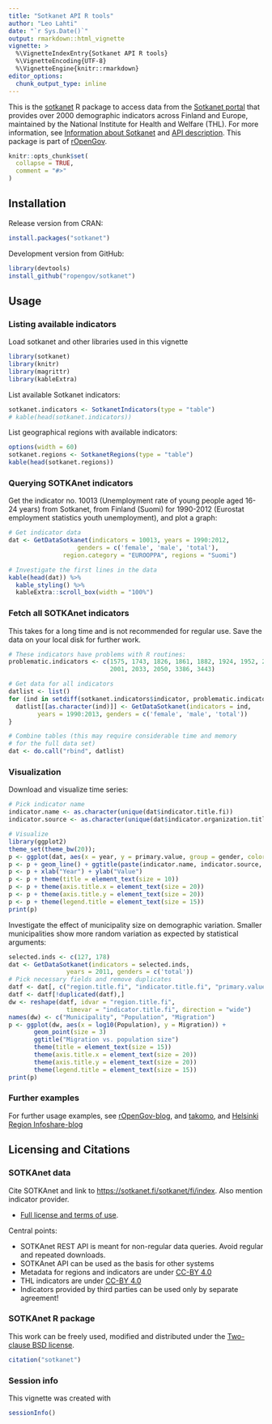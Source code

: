 ```yaml
---
title: "Sotkanet API R tools"
author: "Leo Lahti"
date: "`r Sys.Date()`"
output: rmarkdown::html_vignette
vignette: >
  %\VignetteIndexEntry{Sotkanet API R tools}
  %\VignetteEncoding{UTF-8}
  %\VignetteEngine{knitr::rmarkdown}
editor_options: 
  chunk_output_type: inline
---
```


This is the [sotkanet](https://github.com/rOpenGov/sotkanet) R package to access data from the [Sotkanet portal](https://sotkanet.fi/sotkanet/en/index) that provides over 2000 demographic indicators across Finland and Europe, maintained by the National Institute for Health and Welfare (THL). For more information, see [Information about Sotkanet](https://sotkanet.fi/sotkanet/en/tietoa-palvelusta) and [API description](https://sotkanet.fi/sotkanet/en/ohje/74). This package is part of [rOpenGov](http://ropengov.org).


```r
knitr::opts_chunk$set(
  collapse = TRUE,
  comment = "#>"
)
```

## Installation

Release version from CRAN:

```r
install.packages("sotkanet")
```

Development version from GitHub:

```r
library(devtools)
install_github("ropengov/sotkanet")
```

## Usage

### Listing available indicators

Load sotkanet and other libraries used in this vignette

```r
library(sotkanet)
library(knitr) 
library(magrittr)
library(kableExtra)
```

List available Sotkanet indicators:

```r
sotkanet.indicators <- SotkanetIndicators(type = "table")
# kable(head(sotkanet.indicators))
```

List geographical regions with available indicators:

```r
options(width = 60)
sotkanet.regions <- SotkanetRegions(type = "table")
kable(head(sotkanet.regions))
```


### Querying SOTKAnet indicators

Get the indicator no. 10013 (Unemployment rate of young people aged 16-24 years) from Sotkanet, from Finland (Suomi) for 1990-2012 (Eurostat employment statistics youth unemployment), and plot a graph:

```r
# Get indicator data
dat <- GetDataSotkanet(indicators = 10013, years = 1990:2012, 
       		       genders = c('female', 'male', 'total'), 
		       region.category = "EUROOPPA", regions = "Suomi")

# Investigate the first lines in the data
kable(head(dat)) %>% 
  kable_styling() %>%
  kableExtra::scroll_box(width = "100%")
```

### Fetch all SOTKAnet indicators

This takes for a long time and is not recommended for regular
use. Save the data on your local disk for further work.

```r
# These indicators have problems with R routines:
problematic.indicators <- c(1575, 1743, 1826, 1861, 1882, 1924, 1952, 2000, 
                            2001, 2033, 2050, 3386, 3443)

# Get data for all indicators
datlist <- list()
for (ind in setdiff(sotkanet.indicators$indicator, problematic.indicators)) {
  datlist[[as.character(ind)]] <- GetDataSotkanet(indicators = ind, 
  		years = 1990:2013, genders = c('female', 'male', 'total'))
}

# Combine tables (this may require considerable time and memory 
# for the full data set)
dat <- do.call("rbind", datlist)
```

### Visualization

Download and visualize time series:

```r
# Pick indicator name
indicator.name <- as.character(unique(dat$indicator.title.fi))
indicator.source <- as.character(unique(dat$indicator.organization.title.fi))

# Visualize
library(ggplot2)
theme_set(theme_bw(20)); 
p <- ggplot(dat, aes(x = year, y = primary.value, group = gender, color = gender)) 
p <- p + geom_line() + ggtitle(paste(indicator.name, indicator.source, sep = " / ")) 
p <- p + xlab("Year") + ylab("Value") 
p <- p + theme(title = element_text(size = 10))
p <- p + theme(axis.title.x = element_text(size = 20))
p <- p + theme(axis.title.y = element_text(size = 20))
p <- p + theme(legend.title = element_text(size = 15))
print(p)
```


Investigate the effect of municipality size on demographic
variation. Smaller municipalities show more random variation as
expected by statistical arguments:

```r
selected.inds <- c(127, 178)
dat <- GetDataSotkanet(indicators = selected.inds, 
       			years = 2011, genders = c('total'))
# Pick necessary fields and remove duplicates
datf <- dat[, c("region.title.fi", "indicator.title.fi", "primary.value")]
datf <- datf[!duplicated(datf),]
dw <- reshape(datf, idvar = "region.title.fi", 
      		    timevar = "indicator.title.fi", direction = "wide")
names(dw) <- c("Municipality", "Population", "Migration")
p <- ggplot(dw, aes(x = log10(Population), y = Migration)) +
       geom_point(size = 3)
       ggtitle("Migration vs. population size") 
       theme(title = element_text(size = 15))
       theme(axis.title.x = element_text(size = 20))
       theme(axis.title.y = element_text(size = 20))
       theme(legend.title = element_text(size = 15))
print(p)
```

### Further examples

For further usage examples, see
[rOpenGov-blog](http://ropengov.org), and
[takomo](https://github.com/louhos/takomo/tree/master/Sotkanet), and 
[Helsinki Region Infoshare-blog](http://www.hri.fi/fi/ajankohtaista/sotkanet-indikaattoripankki-mukaan-sorvi-tyokalupakkiin/)


## Licensing and Citations

### SOTKAnet data

Cite SOTKAnet and link to [https://sotkanet.fi/sotkanet/fi/index](https://sotkanet.fi/sotkanet/fi/index). Also mention indicator provider. 

 * [Full license and terms of use](https://sotkanet.fi/sotkanet/en/tietoa-palvelusta). 

Central points:

 * SOTKAnet REST API is meant for non-regular data queries. Avoid regular and repeated downloads.
 * SOTKAnet API can be used as the basis for other systems
 * Metadata for regions and indicators are under [CC-BY 4.0](https://creativecommons.org/licenses/by/4.0/) 
 * THL indicators are under [CC-BY 4.0](https://creativecommons.org/licenses/by/4.0/) 
 * Indicators provided by third parties can be used only by separate agreement!


### SOTKAnet R package

This work can be freely used, modified and distributed under the 
[Two-clause BSD license](https://en.wikipedia.org/wiki/BSD\_licenses).

```r
citation("sotkanet")
```

### Session info

This vignette was created with

```r
sessionInfo()
```
